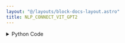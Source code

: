 ```yaml
---
layout: "@/layouts/block-docs-layout.astro"
title: NLP_CONNECT_VIT_GPT2
---
```



<PythonDocsDisplay docstring={docstring} />
<AppDisplay app={app} />

<details>
<summary>Python Code</summary>
```python
from flojoy import flojoy, run_in_venv, DataFrame, Image


@flojoy
@run_in_venv(
    pip_dependencies=[
        "transformers==4.30.2",
        "torch~=2.0.1",
        "torchvision~=0.15.2",
    ],
    verbose=True,
)
def NLP_CONNECT_VIT_GPT2(default: Image) -> DataFrame:
    """The NLP_CONNECT_VIT_GPT2 node captions an input image and produces an output string wrapped in a dataframe.

    Returns
    -------
    DataFrame
        DataFrame containing the caption column and a single row.
    """

    import numpy as np
    import pandas as pd

    import transformers
    import torch
    import torchvision.transforms.functional as TF
    from flojoy import DataFrame, snapshot_download

    r, g, b, a = default.r, default.g, default.b, default.a
    nparray = (
        np.stack((r, g, b, a), axis=2) if a is not None else np.stack((r, g, b), axis=2)
    )
    image = TF.to_pil_image(nparray).convert("RGB")

    # Download repo to local flojoy cache
    local_repo_path = snapshot_download(
        repo_id="nlpconnect/vit-gpt2-image-captioning",
        revision="dc68f91c06a1ba6f15268e5b9c13ae7a7c514084",
        local_dir_use_symlinks=False,
    )
    # Load model objects
    model = transformers.VisionEncoderDecoderModel.from_pretrained(local_repo_path)
    feature_extractor = transformers.ViTImageProcessor.from_pretrained(local_repo_path)
    tokenizer = transformers.AutoTokenizer.from_pretrained(local_repo_path)

    with torch.inference_mode():
        pixel_values = feature_extractor(images=[image], return_tensors="pt").pixel_values  # type: ignore
        output_ids = model.generate(pixel_values, max_length=16, num_beams=4)  # type: ignore
        preds = tokenizer.batch_decode(output_ids, skip_special_tokens=True)  # type: ignore
        pred = preds[0].strip()

    df_pred = pd.DataFrame.from_records([(pred,)], columns=["caption"])

    return DataFrame(df=df_pred)

```
[Find this Flojoy Block on GitHub](https://github.com/flojoy-ai/blocks/blob/main/blocks/AI_ML/IMAGE_CAPTIONING/NLP_CONNECT_VIT_GPT2/NLP_CONNECT_VIT_GPT2.py)
</details>


## Example
